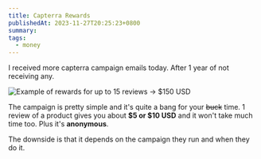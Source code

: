 ```yaml
---
title: Capterra Rewards
publishedAt: 2023-11-27T20:25:23+0800
summary:
tags:
  - money
---
```


I received more capterra campaign emails today. After 1 year of not receiving any.

<Image
  src="/images/capterra.png"
  alt="Example of rewards for up to 15 reviews -> $150 USD"
/>

The campaign is pretty simple and it's quite a bang for your ~~buck~~ time.
1 review of a product gives you about **$5 or $10 USD** and it won't take much time too. Plus it's **anonymous**.

The downside is that it depends on the campaign they run and when they do it.
